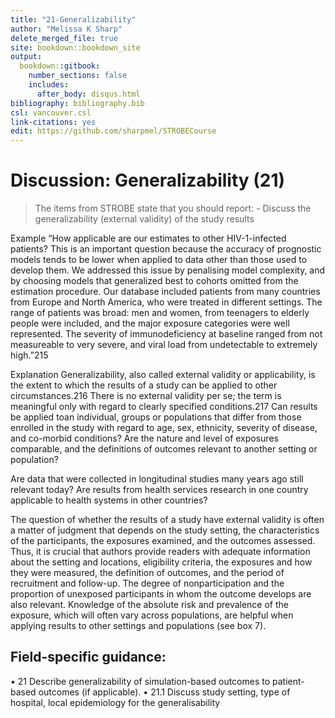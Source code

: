 ---
title: "21-Generalizability"
author: "Melissa K Sharp"
delete_merged_file: true
site: bookdown::bookdown_site
output:
  bookdown::gitbook:
    number_sections: false 
    includes: 
      after_body: disqus.html
bibliography: bibliography.bib
csl: vancouver.csl
link-citations: yes
edit: https://github.com/sharpmel/STROBECourse
---

# Discussion: Generalizability (21)
> The items from STROBE state that you should report: 
-	Discuss the generalizability (external validity) of the study results

Example
“How applicable are our estimates to other HIV-1-infected patients? This is an important question because the
accuracy of prognostic models tends to be lower when applied to data other than those used to develop them. We
addressed this issue by penalising model complexity, and by choosing models that generalized best to cohorts omitted
from the estimation procedure. Our database included patients from many countries from Europe and North America, who were treated in different settings. The range of patients was broad: men and women, from teenagers to elderly people
were included, and the major exposure categories were well represented. The severity of immunodeficiency at baseline
ranged from not measureable to very severe, and viral load
from undetectable to extremely high.”215

Explanation
Generalizability, also called external validity or applicability, is the extent to which the results of a study can
be applied to other circumstances.216 There is no external validity per se; the term is meaningful only with regard to
clearly specified conditions.217 Can results be applied toan
individual, groups or populations that differ from those enrolled in the study with regard to age, sex, ethnicity,
severity of disease, and co-morbid conditions? Are the nature and level of exposures comparable, and the definitions
of outcomes relevant to another setting or population? 

Are data that were collected in longitudinal studies many years ago still relevant today? Are results from health services research in one country applicable to health systems in other countries? 

The question of whether the results of a study have external validity is often a matter of judgment that depends on the study setting, the characteristics of the participants, the exposures examined, and the outcomes assessed. Thus, it is crucial that authors provide readers with adequate information about the setting and locations, eligibility criteria, the exposures and how they were measured, the definition of outcomes, and the period of recruitment and follow-up. The degree of nonparticipation and the proportion of unexposed participants in whom the outcome develops are also relevant. Knowledge of the absolute risk and prevalence of the exposure, which will often vary across populations, are helpful when applying results to other settings and populations (see box 7).

<h2> Field-specific guidance:</h2>
•	21 Describe generalizability of simulation-based outcomes to patient-based outcomes (if applicable).
•	21.1 Discuss study setting, type of hospital, local epidemiology for the generalisability
